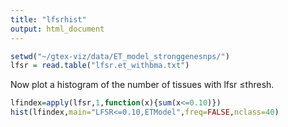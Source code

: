 ```yaml
---
title: "lfsrhist"
output: html_document
---
```


```r
setwd("~/gtex-viz/data/ET_model_stronggenesnps/")
lfsr = read.table("lfsr.et_withbma.txt")
```

Now plot a histogram of the number of tissues with lfsr $\leq$thresh.

```r
lfindex=apply(lfsr,1,function(x){sum(x<=0.10)})
hist(lfindex,main="LFSR<=0.10,ETModel",freq=FALSE,nclass=40)
```



